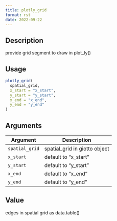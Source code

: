 ```yaml
--- 
title: plotly_grid 
format: rst 
date: 2022-09-22 
--- 
```


## Description

provide grid segment to draw in plot_ly()


## Usage

```r
plotly_grid(
  spatial_grid,
  x_start = "x_start",
  y_start = "y_start",
  x_end = "x_end",
  y_end = "y_end"
)
```


## Arguments

Argument      |Description
------------- |----------------
`spatial_grid`     |     spatial_grid in giotto object
`x_start`     |     default to "x_start"
`y_start`     |     default to "y_start"
`x_end`     |     default to "x_end"
`y_end`     |     default to "y_end"


## Value

edges in spatial grid as data.table()


